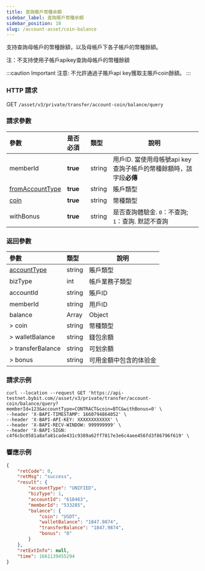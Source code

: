 ```yaml
---
title: 查詢賬戶幣種余額
sidebar_label: 查詢賬戶幣種余額
sidebar_position: 10
slug: /account-asset/coin-balance
---
```

支持查詢母帳戶的幣種餘額，以及母帳戶下各子帳戶的幣種餘額。

注：不支持使用子帳戶apikey查詢母帳戶的幣種餘額


:::caution Important
注意: 不允許通過子賬戶api key獲取主賬戶coin餘額。
:::

### HTTP 請求
GET `/asset/v3/private/transfer/account-coin/balance/query`

### 請求參數
| 參數 | 是否必須 | 類型 | 說明|
|:----- |:-------|:-----|------ |
|memberId|<b>true</b> |string |用戶ID. 當使用母帳號api key查詢子帳戶的幣種餘額時，該字段<b>必傳</b> |
|[fromAccountType](enum#accounttype)|<b>true</b> |string |賬戶類型 |
|[coin](enum#coin) |<b>true</b> |string |幣種類型 |
|withBonus|<b>true</b> |string |是否查詢體驗金. `0`：不查詢; `1`：查詢. 默認不查詢 |

### 返回參數
| 參數 | 類型 | 說明|
|:----- |:-----|----- |
|[accountType](enum#accounttype) |string |賬戶類型|
|bizType |int |帳戶業務子類型|
|accountId |string |賬戶ID|
|memberId |string |用戶ID|
|balance |Array |Object|
|> coin |string |幣種類型|
|> walletBalance |string |錢包余額|
|> transferBalance |string |可划余額|
|> bonus |string |可用金額中包含的体验金|

### 請求示例

```http
curl --location --request GET 'https://api-testnet.bybit.com//asset/v3/private/transfer/account-coin/balance/query?memberId=123&accountType=CONTRACT&coin=BTC&withBonus=0' \
--header 'X-BAPI-TIMESTAMP: 1660794864052' \
--header 'X-BAPI-API-KEY: XXXXXXXXXXXX' \
--header 'X-BAPI-RECV-WINDOW: 999999999' \
--header 'X-BAPI-SIGN: c4f6cbc0581a8afa81cade431c9389a62ff7817e3e6c4aee456fd3f86796f619' \
```

### 響應示例

```json
{
    "retCode": 0,
    "retMsg": "success",
    "result": {
        "accountType": "UNIFIED",
        "bizType": 1,
        "accountId": "618463",
        "memberId": "533285",
        "balance": {
            "coin": "USDT",
            "walletBalance": "1847.9874",
            "transferBalance": "1847.9874",
            "bonus": "0"
        }
    },
    "retExtInfo": null,
    "time": 1661139455294
}
```